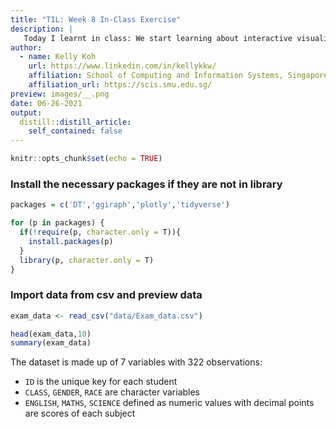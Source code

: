 ```yaml
---
title: "TIL: Week 8 In-Class Exercise"
description: |
   Today I learnt in class: We start learning about interactive visualization using R. Tidyverse will be used to create the data science workflow. 
author:
  - name: Kelly Koh
    url: https://www.linkedin.com/in/kellykkw/
    affiliation: School of Computing and Information Systems, Singapore Management University
    affiliation_url: https://scis.smu.edu.sg/
preview: images/__.png
date: 06-26-2021
output:
  distill::distill_article:
    self_contained: false
---
```



```r
knitr::opts_chunk$set(echo = TRUE)
```

### Install the necessary packages if they are not in library
```r
packages = c('DT','ggiraph','plotly','tidyverse')

for (p in packages) {
  if(!require(p, character.only = T)){
    install.packages(p)
  }
  library(p, character.only = T)
}
```
### Import data from csv and preview data
```r
exam_data <- read_csv("data/Exam_data.csv")

head(exam_data,10)
summary(exam_data)
```

The dataset is made up of 7 variables with 322 observations:

- `ID` is the unique key for each student
- `CLASS`, `GENDER`, `RACE` are character variables
- `ENGLISH`, `MATHS`, `SCIENCE` defined as numeric values with decimal points are scores of each subject

### 
```r

```